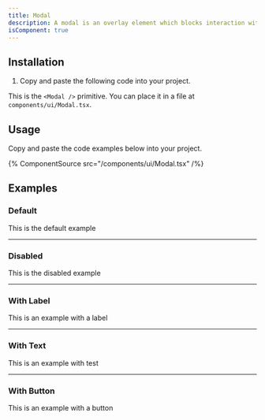 ```yaml
---
title: Modal
description: A modal is an overlay element which blocks interaction with elements outside it.
isComponent: true
---
```


## Installation

1. Copy and paste the following code into your project.

This is the `<Modal />` primitive. You can place it in a file at `components/ui/Modal.tsx`.

## Usage

Copy and paste the code examples below into your project.

{% ComponentSource src="/components/ui/Modal.tsx" /%}

## Examples

### Default

This is the default example

---

### Disabled

This is the disabled example

---

### With Label

This is an example with a label

---

### With Text

This is an example with test

---

### With Button

This is an example with a button
